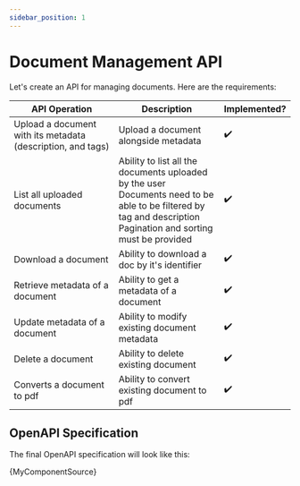 ```yaml
---
sidebar_position: 1
---
```


# Document Management API

Let's create an API for managing documents. Here are the requirements:

| API Operation                                               | Description                                                                                                                                                            | Implemented?       |
|-------------------------------------------------------------|------------------------------------------------------------------------------------------------------------------------------------------------------------------------|--------------------|
| Upload a document with its metadata (description, and tags) | Upload a document alongside metadata                                                                                                                                   | :heavy_check_mark: |
| List all uploaded documents                                 | Ability to list all the documents uploaded by the user<br/>Documents need to be able to be filtered by tag and description<br/>Pagination and sorting must be provided | :heavy_check_mark: |
| Download a document                                         | Ability to download a doc by it's identifier                                                                                                                           | :heavy_check_mark: |
| Retrieve metadata of a document                             | Ability to get a metadata of a document                                                                                                                                | :heavy_check_mark: |
| Update metadata of a document                               | Ability to modify existing document metadata                                                                                                                           | :heavy_check_mark: |
| Delete a document                                           | Ability to delete existing document                                                                                                                                    | :heavy_check_mark: |
| Converts a document to pdf                                  | Ability to convert existing document to pdf                                                                                                                            | :heavy_check_mark: |


## OpenAPI Specification

The final OpenAPI specification will look like this:

<CodeBlock language="yaml" title="OpenAPI specification">{MyComponentSource}</CodeBlock>